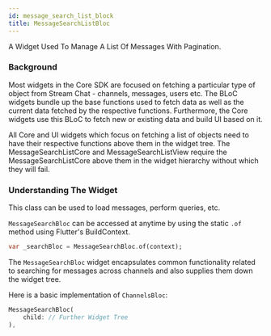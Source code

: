 ```yaml
---
id: message_search_list_block
title: MessageSearchListBloc
---
```


A Widget Used To Manage A List Of Messages With Pagination.

### Background

Most widgets in the Core SDK are focused on fetching a particular type of object from Stream Chat - channels,
messages, users etc. The BLoC widgets bundle up the base functions used to fetch data as well as the current
data fetched by the respective functions. Furthermore, the Core widgets use this BLoC to fetch new or
existing data and build UI based on it.

All Core and UI widgets which focus on fetching a list of objects need to have their respective functions
above them in the widget tree. The MessageSearchListCore and MessageSearchListView require the
MessageSearchListCore above them in the widget hierarchy without which they will fail.

### Understanding The Widget

This class can be used to load messages, perform queries, etc.

`MessageSearchBloc` can be accessed at anytime by using the static `.of` method
using Flutter's BuildContext.

```dart
var _searchBloc = MessageSearchBloc.of(context);
```

The `MessageSearchBloc` widget encapsulates common functionality related to searching for messages
across channels and also supplies them down the widget tree.

Here is a basic implementation of `ChannelsBloc`:

```dart
MessageSearchBloc(
    child: // Further Widget Tree
),
```